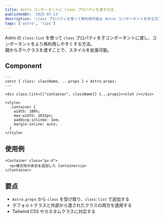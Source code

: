 ```yaml
---
title: Astro コンポーネントに class プロパティを渡す方法
publishedAt: '2025-07-13'
description: 'class プロパティを使って再利用可能な Astro コンポーネントを作る方法'
tags: ['astro', 'tips']
---
```


Astro の `class:list` を使って `class` プロパティを子コンポーネントに渡し、コンポーネントをより再利用しやすくする方法。  
親から子へクラスを渡すことで、スタイルを拡張可能。

## Component

```astro title="components/Container.astro"
---
const { class: className, ...props } = Astro.props;
---

<div class:list={["container", className]} {...props}><slot /></div>

<style>
  .container {
    width: 100%;
    max-width: 1032px;
    padding-inlinbe: 1em;
    margin-inline: auto;
  }
</style>
```

## 使用例

```astro title="pages/index.astro"
<Container class="px-4">
  <p>横方向の余白を追加した Container</p>
</Container>
```

## 要点

- `Astro.props` から `class` を受け取り、`class:list` で追加する
- デフォルトクラスと外部から渡されたクラスの両方を適用する
- Tailwind CSS やカスタムクラスに対応する
